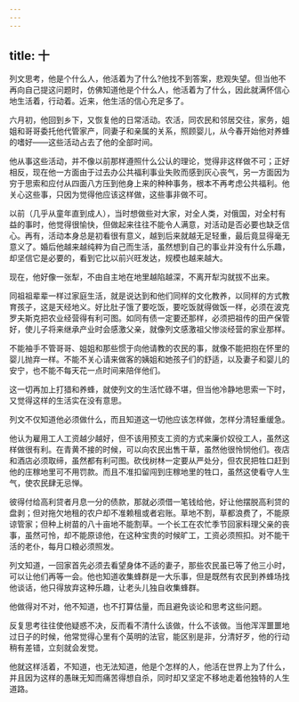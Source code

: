 ```yaml
---
---
---
```

title: 十
---




列文思考，他是个什么人，他活着为了什么?他找不到答案，悲观失望。但当他不再向自己提这问题时，仿佛知道他是个什么人，他活着为了什么，因此就满怀信心地生活着，行动着。近来，他生活的信心充足多了。

六月初，他回到乡下，又恢复他的日常活动。农活，同农民和邻居交往，家务，姐姐和哥哥委托他代管家产，同妻子和亲属的关系，照顾婴儿，从今春开始他对养蜂的嗜好——这些活动占去了他的全部时间。

他从事这些活动，并不像以前那样遵照什么公认的理论，觉得非这样做不可；正好相反，现在他一方面由于过去办公共福利事业失败而感到灰心丧气，另一方面因为穷于思索和应付从四面八方压到他身上来的种种事务，根本不再考虑公共福利。他关心这些事，只因为觉得他应该这样做，这些事非做不可。

以前（几乎从童年直到成人），当时想做些对大家，对全人类，对俄国，对全村有益的事时，他觉得很愉快，但做起来往往不能令人满意，对活动是否必要也缺乏信心。再有，活动本身总是初看很有意义，越到后来就越无足轻重，最后竟显得毫无意义了。婚后他越来越纯粹为自己而生活，虽然想到自己的事业并没有什么乐趣，却坚信它是必要的，看到它比以前兴旺发达，规模也越来越大。

现在，他好像一张犁，不由自主地在地里越陷越深，不离开犁沟就拔不出来。

同祖祖辈辈一样过家庭生活，就是说达到和他们同样的文化教养，以同样的方式教育孩子，这是天经地义。好比肚子饿了要吃饭，要吃饭就得做饭一样，必须在波克罗夫斯克把农业经营得有利可图。如同有债一定要还那样，必须把祖传的田产保管好，使儿子将来继承产业时会感激父亲，就像列文感激祖父惨淡经营的家业那样。

不能袖手不管哥哥、姐姐和那些惯于向他请教的农民的事，就像不能把抱在怀里的婴儿抛弃一样。不能不关心请来做客的姨姐和她孩子们的舒适，以及妻子和婴儿的安宁，也不能不每天花一点时间来陪伴他们。

这一切再加上打猎和养蜂，就使列文的生活忙碌不堪，但当他冷静地思索一下时，又觉得这样的生活实在没有意思。

列文不仅知道他必须做什么，而且知道这一切他应该怎样做，怎样分清轻重缓急。

他认为雇用工人工资越少越好，但不该用预支工资的方式来廉价奴役工人，虽然这样做很有利。在青黄不接的时候，可以向农民出售干草，虽然他很怜悯他们。夜店和酒店必须取缔，虽然都有利可图。砍伐树林一定要从严处分，但农民把牲口赶到他的庄稼地里可不用罚款。而且不准扣留闯到庄稼地里的牲口，虽然这使看守人生气，使农民肆无忌惮。

彼得付给高利贷者月息一分的债款，那就必须借一笔钱给他，好让他摆脱高利贷的盘剥；但对拖欠地租的农户却不准赖租或者宕账。草地不割，草都浪费了，不能原谅管家；但种上树苗的八十亩地不能割草。一个长工在农忙季节回家料理父亲的丧事，虽然可怜，却不能原谅他，在这种宝贵的时候旷工，工资必须照扣。对不能干活的老仆，每月口粮必须照发。

列文知道，一回家首先必须去看望身体不适的妻子，那些农民虽已等了他三小时，可以让他们再等一会。他也知道收集蜂群是一大乐事，但是既然有农民到养蜂场找他谈话，他只得放弃这种乐趣，让老头儿独自收集蜂群。

他做得对不对，他不知道，也不打算估量，而且避免谈论和思考这些问题。

反复思考往往使他疑惑不决，反而看不清什么该做，什么不该做。当他浑浑噩噩地过日子的时候，他常觉得心里有个英明的法官，能区别是非，分清好歹，他的行动稍有差错，立刻就会发觉。

他就这样活着，不知道，也无法知道，他是个怎样的人，他活在世界上为了什么，并且因为这样的愚昧无知而痛苦得想自杀，同时却又坚定不移地走着他独特的人生道路。